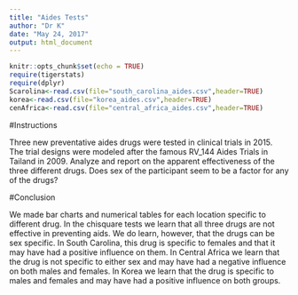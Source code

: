 ```yaml
---
title: "Aides Tests"
author: "Dr K"
date: "May 24, 2017"
output: html_document
---
```


```r
knitr::opts_chunk$set(echo = TRUE)
require(tigerstats)
require(dplyr)
Scarolina<-read.csv(file="south_carolina_aides.csv",header=TRUE)
korea<-read.csv(file="korea_aides.csv",header=TRUE)
cenAfrica<-read.csv(file="central_africa_aides.csv",header=TRUE)
```

#Instructions

Three new preventative aides drugs were tested in clinical trials in 2015. The trial designs were modeled after the famous RV_144 Aides Trials in Tailand in 2009.  Analyze and report on the apparent effectiveness of the three different drugs. Does sex of the participant seem to be a factor for any of the drugs?


#Conclusion

We made bar charts and numerical tables for each location specific to different drug. In the chisquare tests we learn that all three drugs are not effective in preventing aids. We do learn, however, that the drugs can be sex specific. In South Carolina, this drug is specific to females and that it may have had a positive influence on them. In Central Africa we learn that the drug is not specific to either sex and may have had a negative influence on both males and females. In Korea we learn that the drug is specific to males and females and may have had a positive influence on both groups. 





